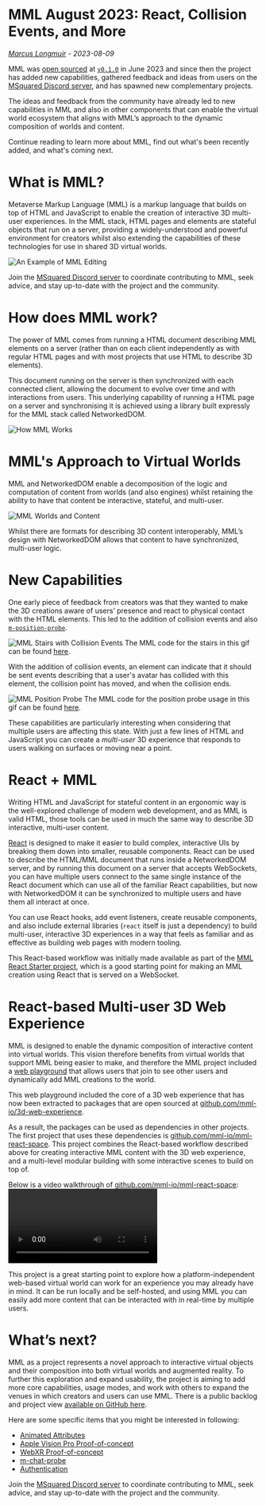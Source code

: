 # MML August 2023: React, Collision Events, and More
_[Marcus Longmuir](https://twitter.com/marcuslongmuir) - 2023-08-09_

MML was [open sourced](https://github.com/mml-io/mml) at [`v0.1.0`](https://github.com/mml-io/mml/releases/tag/v0.1.0) in June 2023 and since then the project has added new capabilities, gathered feedback and ideas from users on the [MSquared Discord server](https://discord.gg/msquaredio), and has spawned new complementary projects.

The ideas and feedback from the community have already led to new capabilities in MML and also in other components that can enable the virtual world ecosystem that aligns with MML’s approach to the dynamic composition of worlds and content.

Continue reading to learn more about MML, find out what's been recently added, and what's coming next.

# What is MML?

Metaverse Markup Language (MML) is a markup language that builds on top of HTML and JavaScript to enable the creation of interactive 3D multi-user experiences. In the MML stack, HTML pages and elements are stateful objects that run on a server, providing a widely-understood and powerful environment for creators whilst also extending the capabilities of these technologies for use in shared 3D virtual worlds.

![An Example of MML Editing](/images/blog/aug-2023/mml-edit.gif)

Join the [MSquared Discord server](https://discord.gg/msquaredio) to coordinate contributing to MML, seek advice, and stay up-to-date with the project and the community.

# How does MML work?

The power of MML comes from running a HTML document describing MML elements on a server (rather than on each client independently as with regular HTML pages and with most projects that use HTML to describe 3D elements).

This document running on the server is then synchronized with each connected client, allowing the document to evolve over time and with interactions from users. This underlying capability of running a HTML page on a server and synchronising it is achieved using a library built expressly for the MML stack called NetworkedDOM.

![How MML Works](/images/blog/aug-2023/how-mml-works.gif)

# MML's Approach to Virtual Worlds

MML and NetworkedDOM enable a decomposition of the logic and computation of content from worlds (and also engines) whilst retaining the ability to have that content be interactive, stateful, and multi-user.

![MML Worlds and Content](/images/blog/aug-2023/worlds-and-content.gif)

Whilst there are formats for describing 3D content interoperably, MML’s design with NetworkedDOM allows that content to have synchronized, multi-user logic.

# New Capabilities

One early piece of feedback from creators was that they wanted to make the 3D creations aware of users’ presence and react to physical contact with the HTML elements. This led to the addition of collision events and also [`m-position-probe`](https://mml.io/docs/reference/elements/m-position-probe).

![MML Stairs with Collision Events](/images/blog/aug-2023/collision-events-stairs.gif)
The MML code for the stairs in this gif can be found [here](https://github.com/mml-io/3d-web-experience/blob/a69741642cf2efeea38799aa15d06aaa3a886c72/example/server/mml-documents/example-mml.html#L30).

With the addition of collision events, an element can indicate that it should be sent events describing that a user's avatar has collided with this element, the collision point has moved, and when the collision ends.

![MML Position Probe](/images/blog/aug-2023/position-probe.gif)
The MML code for the position probe usage in this gif can be found [here](https://github.com/mml-io/mml-playground/blob/782c5078bbce4575c59c2ef8711920b0b35d6bfc/packages/server/examples/position-probe.html#L2).

These capabilities are particularly interesting when considering that multiple users are affecting this state. With just a few lines of HTML and JavaScript you can create a *multi-user* 3D experience that responds to users walking on surfaces or moving near a point.

# React + MML

Writing HTML and JavaScript for stateful content in an ergonomic way is the well-explored challenge of modern web development, and as MML is valid HTML, those tools can be used in much the same way to describe 3D interactive, multi-user content.

[React](https://react.dev/) is designed to make it easier to build complex, interactive UIs by breaking them down into smaller, reusable components. React can be used to describe the HTML/MML document that runs inside a NetworkedDOM server, and by running this document on a server that accepts WebSockets, you can have multiple users connect to the same single instance of the React document which can use all of the familiar React capabilities, but now with NetworkedDOM it can be synchronized to multiple users and have them all interact at once.

You can use React hooks, add event listeners, create reusable components, and also include external libraries (`react` itself is just a dependency) to build multi-user, interactive 3D experiences in a way that feels as familiar and as effective as building web pages with modern tooling.

This React-based workflow was initially made available as part of the [MML React Starter project](https://github.com/mml-io/mml-react-starter-project), which is a good starting point for making an MML creation using React that is served on a WebSocket.

# React-based Multi-user 3D Web Experience

MML is designed to enable the dynamic composition of interactive content into virtual worlds. This vision therefore benefits from virtual worlds that support MML being easier to make, and therefore the MML project included a [web playground](https://github.com/mml-io/mml-playground) that allows users that join to see other users and dynamically add MML creations to the world.

This web playground included the core of a 3D web experience that has now been extracted to packages that are open sourced at [github.com/mml-io/3d-web-experience](https://github.com/mml-io/3d-web-experience).

As a result, the packages can be used as dependencies in other projects. The first project that uses these dependencies is [github.com/mml-io/mml-react-space](https://github.com/mml-io/mml-react-space). This project combines the React-based workflow described above for creating interactive MML content with the 3D web experience, and a multi-level modular building with some interactive scenes to build on top of.

Below is a video walkthrough of [github.com/mml-io/mml-react-space](https://github.com/mml-io/mml-react-space):
<video controls={true} src="https://storage.googleapis.com/mml-public-content/mml-react-space.mp4"></video>

This project is a great starting point to explore how a platform-independent web-based virtual world can work for an experience you may already have in mind. It can be run locally and be self-hosted, and using MML you can easily add more content that can be interacted with in real-time by multiple users.

# What’s next?

MML as a project represents a novel approach to interactive virtual objects and their composition into both virtual worlds and augmented reality. To further this exploration and expand usability, the project is aiming to add more core capabilities, usage modes, and work with others to expand the venues in which creators and users can use MML.
There is a public backlog and project view [available on GitHub here](https://github.com/orgs/mml-io/projects/1).

Here are some specific items that you might be interested in following:

* [Animated Attributes](https://github.com/mml-io/mml/issues/52)
* [Apple Vision Pro Proof-of-concept](https://github.com/mml-io/mml/issues/56)
* [WebXR Proof-of-concept](https://github.com/mml-io/mml/issues/55)
* [m-chat-probe](https://github.com/mml-io/mml/issues/61)
* [Authentication](https://github.com/mml-io/mml/issues/58)

Join the [MSquared Discord server](https://discord.gg/msquaredio) to coordinate contributing to MML, seek advice, and stay up-to-date with the project and the community.
